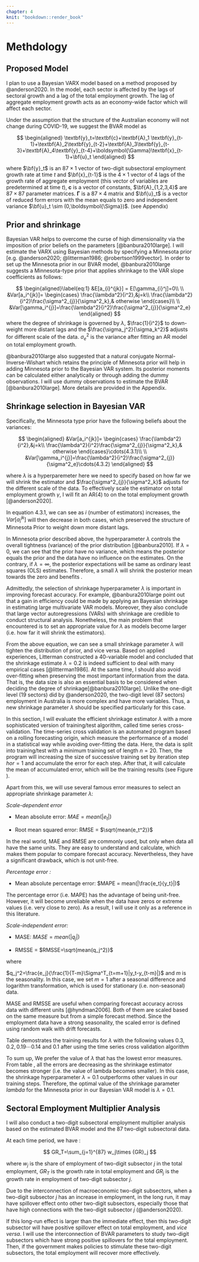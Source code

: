 ```yaml
---
chapter: 4
knit: "bookdown::render_book"
---
```


# Methdology
## Proposed Model

I plan to use a Bayesian VARX model based on a method proposed by @anderson2020. In the model, each sector is affected by the lags of sectoral growth and a lag of the total employment growth. The lag of aggregate employment growth acts as an economy-wide factor which will affect each sector.

Under the assumption that the structure of the Australian economy will not change during COVID-19, we suggest the BVAR model as

$$
\begin{aligned}
\textbf{y}_t=\textbf{c}+\textbf{A}_1 \textbf{y}_{t-1}+\textbf{A}_2\textbf{y}_{t-2}+\textbf{A}_3\textbf{y}_{t-3}+\textbf{A}_4\textbf{y}_{t-4}+\boldsymbol{\Gamma}\textbf{x}_{t-1}+\bf{u}_t
\end{aligned}
$$

where $\bf{y}_t$ is an $87\times1$ vector of two-digit subsectoral employment growth rate at time $t$  and $\bf{x}_{t-1}$ is the $4\times1$ vector of 4 lags of the growth rate of aggregate employment (this vector of variables are predetermined at time $t$), $\textbf{c}$ is a vector of constants, $\bf{A}_{1,2,3,4}$ are $87\times87$ parameter matrices. $\boldsymbol{\Gamma}$ is a $87\times4$ matrix and $\bf{u}_t$ is a vector of reduced form errors with the mean equals to zero and independent variance $\bf{u}_t \sim (0,\boldsymbol{\Sigma})$. (see Appendix)

## Prior and shrinkage

Bayesian VAR helps to overcome the curse of high dimensionality via the imposition of prior beliefs on the parameters [@banbura2010large]. I will estimate the VARX using Bayesian methods by specifying a Minnesota prior [e.g. @anderson2020; @litterman1986; @robertson1999vector]. In order to set up the Minnesota prior in our BVAR model, @banbura2010large suggests a Minnesota-type prior that applies shrinkage to the VAR slope coefficients as follows:

$$
\begin{aligned}\label{eq:1}
&E[a_{i}^{jk}] = E[\gamma_{i}^j]=0\\
\\
&Var[a_i^{jk}]= 
\begin{cases}
\frac{\lambda^2}{i^2},&j=k\\
\frac{\lambda^2}{i^2}\frac{\sigma^2_{j}}{\sigma^2_k},& otherwise
\end{cases}\\
\\
&Var[\gamma_i^{j}]=\frac{\lambda^2}{i^2}\frac{\sigma^2_{j}}{\sigma^2_e}
\end{aligned}
$$
where the degree of shrinkage is governed by $\lambda$, $\frac{1}{i^2}$ to down-weight more distant lags and the $\frac{\sigma_j^2}{\sigma_k^2}$ adjusts for different scale of the data. $\sigma^2_e$ is the variance after fitting an AR model on total employment growth. 

@banbura2010large also suggested that a natural conjugate Normal-Inverse-Wishart which retains the principle of Minnesota prior will help in adding Minnesota prior to the Bayesian VAR system. Its posterior moments can be calculated either analytically or through adding the dummy observations. I will use dummy observations to estimate the BVAR [@banbura2010large]. More details are provided in the Appendix.


\newpage


## Shrinkage selection in Bayesian VAR 

Specifically, the Minnesota type prior have the following beliefs about the variances: 

$$
\begin{aligned}
&Var[a_i^{jk}]= 
\begin{cases}
\frac{\lambda^2}{i^2},&j=k\\
\frac{\lambda^2}{i^2}\frac{\sigma^2_{j}}{\sigma^2_k},& otherwise
\end{cases}\cdots(4.3.1)\\
\\
&Var[\gamma_i^{j}]=\frac{\lambda^2}{i^2}\frac{\sigma^2_{j}}{\sigma^2_e}\cdots(4.3.2)
\end{aligned}
$$

where $\lambda$ is a hyperparemeter here we need to specify based on how far we will shrink the estimator and $\frac{\sigma^2_{j}}{\sigma^2_k}$ adjusts for the different scale of the data. To effectively scale the estimator on total employment growth $\gamma$, I will fit an AR(4) to on the total employment growth [@anderson2020]. 

In equation $4.3.1$, we can see as $i$ (number of estimators) increases, the $Var[a_i^{jk}]$ will then decrease in both cases, which preserved the structure of Minnesota Prior to weight down more distant lags.  


In Minnesota prior described above, the hyperparameter $\lambda$ controls the overall tightness (variance) of the prior distribution [@banbura2010]. If $\lambda=0$, we can see that the prior have no variance, which means the posterior equals the prior and the data have no influence on the estimates. On the contrary, if $\lambda=\infty$, the posterior expectations will be same as ordinary least squares (OLS) estimates. Therefore, a small $\lambda$ will shrink the posterior mean towards the zero and benefits . 






Admittedly, the selection of shrinkage hyperparameter $\lambda$ is important in improving forecast accuracy. For example, @banbura2010large point out that a gain in efficiency could be made by applying an Bayesian shrinkage in estimating large multivariate VAR models. Moreover, they also conclude that large vector autoregressions (VARs) with shrinkage are credible to conduct structural analysis. Nonetheless, the main problem that encountered is to set an appropriate value for $\lambda$ as models become larger (i.e. how far it will shrink the estimators). 






From the above equation, we can see a small shrinkage parameter $\lambda$ will tighten the distribution of prior, and vice versa. Based on applied experiences, Litterman constructed a 40-variable model and concluded that the shrinkage estimate $\lambda=0.2$ is indeed sufficient to deal with many empirical cases [@litterman1986]. At the same time, I should also avoid over-fitting when preserving the most important information from the data. That is, the data size is also an essential basis to be considered when deciding the degree of shrinkage[@banbura2010large]. Unlike the one-digit level (19 sectors) did by @anderson2020, the two-digit level (87 sectors) employment in Australia is more complex and have more variables. Thus, a new shrinkage parameter $\lambda$ should be specified particularly for this case.   




In this section, I will evaluate the efficient shrinkage estimator $\lambda$ with a more sophisticated version of training/test algorithm, called time series cross-validation. The time-series cross validation is an automated program based on a rolling forecasting origin, which measure the performance of a model in a statistical way while avoiding over-fitting the data. Here, the data is split into training/test with a minimum training set of length $n=20$. Then, the program will increasing the size of successive training set by iteration step $hor=1$ and accumulate the error for each step. After that, it will calculate the mean of accumulated error, which will be the training results (see Figure \ref{fig:tscv}). 





\graphicspath{ {/Users/elvisyang/Desktop/hon_proj/Disaggregated_Employment/Honours_thesis/figures} }


\begin{figure}[t]
\includegraphics[scale=0.5]{tscv}
\centering
\caption{Time series cross validation with Blue area is training set and Orange is test set, with iteration step = 1 (Source https://otexts.com/fpp3/tscv.html)}
\label{fig:tscv}
\end{figure}






Apart from this, we will use several famous error measures to select an appropriate shrinkage parameter $\lambda$: 


*Scale-dependent error*



+ Mean absolute error: $MAE = mean(|e_t|)$


+ Root mean squared error: RMSE = $\sqrt{mean(e_t^2)}$



In the real world, MAE and RMSE are commonly used, but only when data all have the same units. They are easy to understand and calculate, which makes them popular to compare forecast accuracy. Nevertheless, they have a significant drawback, which is not unit-free. 



*Percentage error :* 


+ Mean absolute percentage error: $MAPE = mean(|\frac{e_t}{y_t}|)$ 





The percentage error (i.e. MAPE) has the advantage of being unit-free. However, it will become unreliable when the data have zeros or extreme values (i.e. very close to zero). As a result, I will use it only as a reference in this literature.




*Scale-independent error:* 


+ MASE: $MASE = mean(|q_j|)$

+ RMSSE = $RMSSE=\sqrt{mean(q_j^2)}$

where 



$q_j^2=\frac{e_j}{\frac{1}{T-m}\Sigma^T_{t=m+1}|y_t-y_{t-m}|}$ and $m$ is the seasonality. In this case, we set $m=1$ after a seasonal difference and logarithm transformation, which is used for stationary (i.e. non-seasonal) data. 



MASE and RMSSE are useful when comparing forecast accuracy across data with different units [@hyndman2006]. Both of them are scaled based on the same measure but from a simple forecast method. Since the employment data have a strong seasonality, the scaled error is defined using random walk with drift forecasts.




\vspace{24pt}









Table \ref{testres} demostrates the training results for $\lambda$ with the following values $0.3,0.2,0.19 \cdots 0.14$ and $0.1$ after using the time series cross validation algorithm 

\begin{table}[h]
\begin{center}
\begin{tabular}{|p{2cm}|p{2cm}|p{2cm}|p{2cm}|p{2cm}|p{2cm}|}
\hline\hline
\multicolumn{6}{|c|}{Training results using time-series cross validation}\\
\hline
\multicolumn{6}{|c|}{initial training (n = 20) ; iteration step (hor = 1)}\\
\hline\hline
 $\lambda$    & MAE         & MAPE    & MASE   & RMSE    & RMSSE  \\
\hline\hline
0.3  & 1.0832 e+03 & 14.5901 & 0.1465 & 32.5049 & 0.3778 \\
0.21 & 1.0738 e+03 & 14.1178 & 0.1457 & 32.3324 & 0.3765 \\
0.2  & 1.0727 e+03 & 14.0599 & 0.1457 & 32.3137 & 0.3764 \\
0.19 & 1.0715 e+03 & 14.0000 & 0.1455 & 32.2937 & 0.3762 \\
0.18 & 1.0701 e+03 & 13.9371 & 0.1454 & 32.2713 & 0.3760 \\
0.17 & 1.0685 e+03 & 13.8707 & 0.1453 & 32.2461 & 0.3758 \\
0.16 & 1.0668 e+03 & 13.8006 & 0.1451 & 32.2180 & 0.3756 \\
0.15 & 1.0648 e+03 & 13.7253 & 0.1449 & 32.1870 & 0.3753 \\
0.14 & 1.0626 e+03 & 13.6450 & 0.1446 & 32.1531 & 0.3750 \\
0.1  & 1.0512 e+03 & 13.2350 & 0.1433 & 31.9753 & 0.37333\\
\hline\hline
\end{tabular}
\end{center}
\caption{Forecast error for different hyperparameter $\lambda$}
\label{testres}
\end{table}




To sum up, We prefer the value of $\lambda$ that has the lowest error measures. From table \ref{testres}, all the errors are decreasing as the shrinkage estimator becomes stronger (i.e. the value of lambda becomes smaller). In this case, the shrinkage hyperparameter $\lambda=0.1$ outperforms other values in our training steps. Therefore, the optimal value of the shrinkage parameter $lambda$ for the Minnesota prior in our Bayesian VAR model is $\lambda=0.1$. 






## Sectoral Employment Multiplier Analysis 

I will also conduct a two-digit subsectoral employment multiplier analysis based on the estimated BVAR model and the 87 two-digit subsectoral data. 

At each time period, we have : 

$$
GR_T=\sum_{j=1}^{87} w_j\times {GR}_j
$$

where $w_j$ is the share of employment of two-digit subsector $j$ in the total employment, $GR_T$ is the growth rate in total employment and $GR_j$ is the growth rate in employment of two-digit subsector $j$. 

Due to the interconnection of macroeconomic two-digit subsectors, when a two-digit subsector $j$ has an increase in employment, in the long run, it may have spillover effect onto other two-digit subsectors, especially those that have high connections with the two-digit subsector $j$ (@anderson2020).

If this long-run effect is larger than the immediate effect, then this two-digit subsector will have positive spillover effect on total employment, and *vice versa*. I will use the interconnection of BVAR parameters to study two-digit subsectors which have strong positive spillovers for the total employment. Then, if the government makes policies to stimulate these two-digit subsectors, the total employment will recover more effectively.  

\newpage

